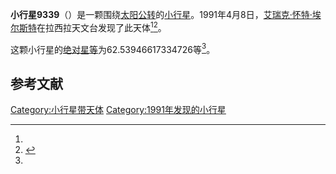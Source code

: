 {{Infobox planet
| bgcolour = #FFFFC0
| name = 9339 Kimnovak
| symbol = 
| image = 
| caption = 
| discovery = yes
| discovery_ref = 
| discoverer = [[艾瑞克·怀特·埃尔斯特|艾瑞克·怀特·埃尔斯特]]
| discovery_site = [[拉西拉天文台|拉西拉天文台]] 
| discovered = 1991年4月8日
| designations = yes
| mp_name = 
| named_after = 
| alt_names = 1991 GT5/ 1992 OG10 / 1993 SZ7
| mp_category = [[主带小行星|主带小行星]]
| orbit_ref = <ref name="a">[http://ssd.jpl.nasa.gov/sbdb.cgi?sstr=9339 9339 Kimnovak] {{Wayback|url=http://ssd.jpl.nasa.gov/sbdb.cgi?sstr=9339 |date=20201124035142 }}，小行星數據庫瀏覽器（JPL Small-Body Database Browser）－[[美国国家航空航天局|美国国家航空航天局]]喷气推进实验室</ref>
| epoch = 2456400.5 (2013年4月18日更新)
| aphelion = {{convert|3.586420567583337|AU|km|3|abbr=on|lk=out}}
| perihelion = {{convert|2.727245206993427|AU|km|3|abbr=on}}
| semimajor = {{convert|3.156832887288382|AU|km|3|abbr=on}}
| eccentricity = 0.136081857
| period = 2048.687961 [[日|日]]<br />5.61[[儒略年|儒略年]]
| avg_speed = 
| inclination = .8725963093456117
| asc_node = 163.8526144737196
| mean_anomaly = 
| arg_peri = 62.53946617334726
| satellites = 
| physical_characteristics = yes
| dimensions = 
| mass = 
| density = 
| surface_grav = 
| escape_velocity = 
| sidereal_day = 
| axial_tilt = 
| pole_ecliptic_lat = 
| pole_ecliptic_lon = 
| albedo = 
| temperatures= 
| temp_name1 = 
| mean_temp_1 = 
| max_temp_1 = 
| temp_name2 = 
| max_temp_2 = 
| spectral_type = 
| abs_magnitude = 62.53946617334726
}}

'''小行星9339'''（{{lang-en|9339 Kimnovak}}）是一颗围绕[[太阳|太阳]][[公转|公转]]的[[小行星|小行星]]。1991年4月8日，[[艾瑞克·怀特·埃尔斯特|艾瑞克·怀特·埃尔斯特]]在拉西拉天文台发现了此天体<ref name="a" /><ref>{{cite news|title=小行星列表|url=http://cfa-www.harvard.edu/iau/lists/NumberedMPs.txt|accessdate=2013-07-08|newspaper=哈佛大学|archive-date=2008-05-17|archive-url=https://web.archive.org/web/20080517010638/http://cfa-www.harvard.edu/iau/lists/NumberedMPs.txt|dead-url=no}}</ref>。

这颗小行星的[[绝对星等|绝对星等]]为62.53946617334726等<ref name="a" />。

==参考文献==
{{reflist}}
{{Minor Planet Number|[[小行星9338|小行星9338]]|[[小行星9340|小行星9340]]}}

{{小天体}}

[[Category:小行星带天体|Category:小行星带天体]]
[[Category:1991年发现的小行星|Category:1991年发现的小行星]]

{{asteroid-stub}}